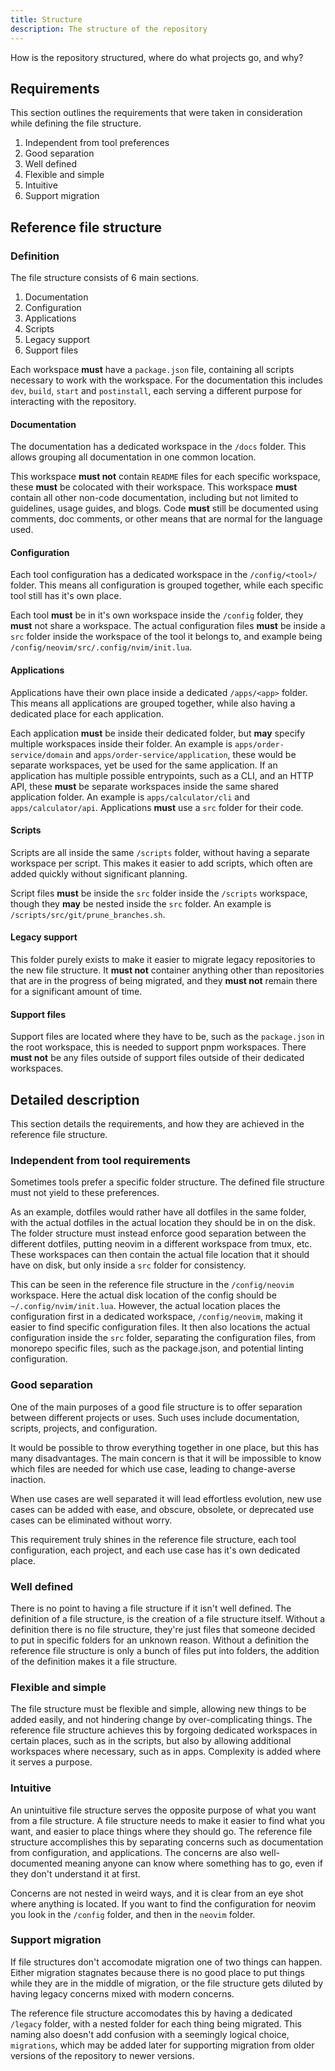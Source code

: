 ```yaml
---
title: Structure
description: The structure of the repository
---
```



How is the repository structured, where do what projects go, and why?

## Requirements

This section outlines the requirements that were taken in consideration while defining the file
structure.

1. Independent from tool preferences
2. Good separation
3. Well defined
4. Flexible and simple
5. Intuitive
6. Support migration

## Reference file structure

<Files>
  <Folder name="docs">
    <File name="package.json" />
  </Folder>

  <Folder name="config" defaultOpen>
    <Folder name="neovim" defaultOpen>
      <File name="package.json" />
      <Folder name="src" defaultOpen>
        <Folder name=".config" defaultOpen>
          <Folder name="nvim" defaultOpen>
            <File name="init.lua" />
          </Folder>
        </Folder>
      </Folder>
    </Folder>
    <Folder name="tmux">
      <File name="package.json" />
    </Folder>
    <Folder name="vale">
      <File name="package.json" />
    </Folder>
  </Folder>

  <Folder name="apps" defaultOpen>
    <Folder name="cli">
      <File name="package.json" />
    </Folder>
    <Folder name="previ">
      <File name="package.json" />
    </Folder>
  </Folder>

  <Folder name="scripts" defaultOpen>
    <Folder name="src" defaultOpen>
      <File name="schema_download.sh" />
      <File name="schema_list.sh" />
      <File name="tmux_preview.sh" />
      <File name="tmux_select.sh" />
    </Folder>
    <File name="package.json" />
  </Folder>

  <Folder name="legacy" defaultOpen>
    <Folder name="dotfiles" defaultOpen>
      <Folder name=".config" defaultOpen>
        <Folder name="tmux" defaultOpen>
          <File name="tmux.conf" />
        </Folder>
      </Folder>
    </Folder>
  </Folder>

  <File name="Cargo.toml"  />
  <File name="Cargo.lock"  />
  <File name="package.json"  />
  <File name="pnpm-lock.yaml" />
  <File name="pnpm-workspace.yaml" />
  <File name="turbo.json" />
</Files>

### Definition

The file structure consists of 6 main sections.

1. Documentation
2. Configuration
3. Applications
4. Scripts
5. Legacy support
6. Support files

Each workspace **must** have a `package.json` file, containing all scripts necessary to work with
the workspace. For the documentation this includes `dev`, `build`, `start` and `postinstall`, each
serving a different purpose for interacting with the repository.

#### Documentation

The documentation has a dedicated workspace in the `/docs` folder. This allows grouping all
documentation in one common location.

This workspace **must not** contain `README` files for each specific workspace, these **must** be
colocated with their workspace. This workspace **must** contain all other non-code documentation,
including but not limited to guidelines, usage guides, and blogs. Code **must** still be documented
using comments, doc comments, or other means that are normal for the language used.

#### Configuration

Each tool configuration has a dedicated workspace in the `/config/<tool>/` folder. This means all
configuration is grouped together, while each specific tool still has it's own place.

Each tool **must** be in it's own workspace inside the `/config` folder, they **must** not share a
workspace. The actual configuration files **must** be inside a `src` folder inside the workspace of
the tool it belongs to, and example being `/config/neovim/src/.config/nvim/init.lua`.

#### Applications

Applications have their own place inside a dedicated `/apps/<app>` folder. This means all
applications are grouped together, while also having a dedicated place for each application.

Each application **must** be inside their dedicated folder, but **may** specify multiple workspaces inside
their folder. An example is `apps/order-service/domain` and `apps/order-service/application`,
these would be separate workspaces, yet be used for the same application. If an application has multiple
possible entrypoints, such as a CLI, and an HTTP API, these **must** be separate workspaces inside
the same shared application folder. An example is `apps/calculator/cli` and
`apps/calculator/api`. Applications **must** use a `src` folder for their code.

#### Scripts

Scripts are all inside the same `/scripts` folder, without having a separate workspace per script.
This makes it easier to add scripts, which often are added quickly without significant planning.

Script files **must** be inside the `src` folder inside the `/scripts` workspace, though they
**may** be nested inside the `src` folder. An example is `/scripts/src/git/prune_branches.sh`.

#### Legacy support

This folder purely exists to make it easier to migrate legacy repositories to the new file
structure. It **must not** container anything other than repositories that are in the progress of
being migrated, and they **must not** remain there for a significant amount of time.


#### Support files

Support files are located where they have to be, such as the `package.json` in the root workspace,
this is needed to support pnpm workspaces. There **must not** be any files outside of support files
outside of their dedicated workspaces.

## Detailed description

This section details the requirements, and how they are achieved in the reference file structure.

### Independent from tool requirements

Sometimes tools prefer a specific folder structure. The defined file structure must not yield to
these preferences.

As an example, dotfiles would rather have all dotfiles in the same folder, with
the actual dotfiles in the actual location they should be in on the disk. The folder structure must
instead enforce good separation between the different dotfiles, putting neovim in a different
workspace from tmux, etc. These workspaces can then contain the actual file location that it should
have on disk, but only inside a `src` folder for consistency.

This can be seen in the reference file structure in the `/config/neovim` workspace. Here the
actual disk location of the config should be `~/.config/nvim/init.lua`. However, the actual location
places the configuration first in a dedicated workspace, `/config/neovim`, making it easier to
find specific configuration files. It then also locations the actual configuration inside the `src`
folder, separating the configuration files, from monorepo specific files, such as the package.json,
and potential linting configuration.

### Good separation

One of the main purposes of a good file structure is to offer separation between different projects
or uses. Such uses include documentation, scripts, projects, and configuration.

It would be possible to throw everything together in one place, but this has many disadvantages. The
main concern is that it will be impossible to know which files are needed for which use case,
leading to change-averse inaction.

When use cases are well separated it will lead effortless evolution, new use cases can be added with
ease, and obscure, obsolete, or deprecated use cases can be eliminated without worry.

This requirement truly shines in the reference file structure, each tool configuration, each
project, and each use case has it's own dedicated place.

### Well defined

There is no point to having a file structure if it isn't well defined. The definition of a file
structure, is the creation of a file structure itself. Without a definition there is no file
structure, they're just files that someone decided to put in specific folders for an unknown
reason. Without a definition the reference file structure is only a bunch of files put into folders,
the addition of the definition makes it a file structure.

### Flexible and simple

The file structure must be flexible and simple, allowing new things to be added easily, and not hindering
change by over-complicating things. The reference file structure achieves this by forgoing dedicated
workspaces in certain places, such as in the scripts, but also by allowing additional workspaces
where necessary, such as in apps. Complexity is added where it serves a purpose.

### Intuitive

An unintuitive file structure serves the opposite purpose of what you want from a file structure. A
file structure needs to make it easier to find what you want, and easier to place things where they
should go. The reference file structure accomplishes this by separating concerns such as
documentation from configuration, and applications. The concerns are also well-documented meaning
anyone can know where something has to go, even if they don't understand it at first.

Concerns are not nested in weird ways, and it is clear from an eye shot where anything is located.
If you want to find the configuration for neovim you look in the `/config` folder, and then in the
`neovim` folder.

### Support migration

If file structures don't accomodate migration one of two things can happen. Either migration
stagnates because there is no good place to put things while they are in the middle of migration, or
the file structure gets diluted by having legacy concerns mixed with modern concerns.

The reference file structure accomodates this by having a dedicated `/legacy` folder, with a nested
folder for each thing being migrated. This naming also doesn't add confusion with a seemingly
logical choice, `migrations`, which may be added later for supporting migration from older versions
of the repository to newer versions.
